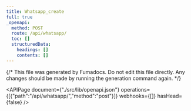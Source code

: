 ```yaml
---
title: Whatsapp_create
full: true
_openapi:
  method: POST
  route: /api/whatsapp/
  toc: []
  structuredData:
    headings: []
    contents: []
---
```

{/* This file was generated by Fumadocs. Do not edit this file directly. Any changes should be made by running the generation command again. */\}

<APIPage document={"./src/lib/openapi.json"} operations={[{"path":"/api/whatsapp/","method":"post"}]} webhooks={[]} hasHead={false} />
